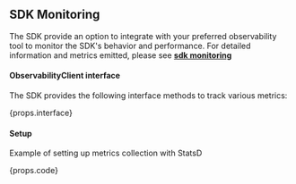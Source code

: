 
## SDK Monitoring <VersionBadge version={props.addedInVersion} includeAboveVersion={props.includeAboveVersion}/> 

The SDK provide an option to integrate with your preferred observability tool to monitor the SDK's behavior and performance. For detailed information and metrics emitted, please see **[sdk monitoring](https://docs.statsig.com/server/concepts/sdk_monitoring)** 

#### ObservabilityClient interface
The SDK provides the following interface methods to track various metrics:
<div>
{props.interface} 
</div>

#### Setup
Example of setting up metrics collection with StatsD
<div>
{props.code}
</div>